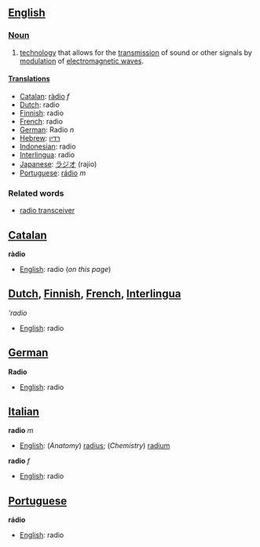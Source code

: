 ==[[English]]==

===[[Noun]]===
#[[technology]] that allows for the [[transmission]] of sound or other signals by [[modulation]] of [[electromagnetic wave]]s.

====[[Translation]]s====
*[[Catalan]]: [[ràdio]] ''f''
*[[Dutch]]: radio
*[[Finnish]]: radio
*[[French]]: radio
*[[German]]: Radio ''n''
*[[Hebrew]]: [[רדיו]]
*[[Indonesian]]: radio
*[[Interlingua]]: radio
*[[Japanese]]: [[ラジオ]] (rajio)
*[[Portuguese]]: [[rádio]] ''m''

===Related words===
*[[radio transceiver]]

==[[Catalan]]==
'''ràdio'''

*[[English]]: radio (''on this page'')

==[[Dutch]], [[Finnish]], [[French]], [[Interlingua]]==
'''radio''

*[[English]]: radio

==[[German]]==
'''Radio'''

*[[English]]: radio

==[[Italian]]==
'''radio''' ''m''

*[[English]]: (''Anatomy'') [[radius]]; (''Chemistry'') [[radium]]

'''radio''' ''f''

*[[English]]: radio

==[[Portuguese]]==
'''rádio'''

*[[English]]: radio